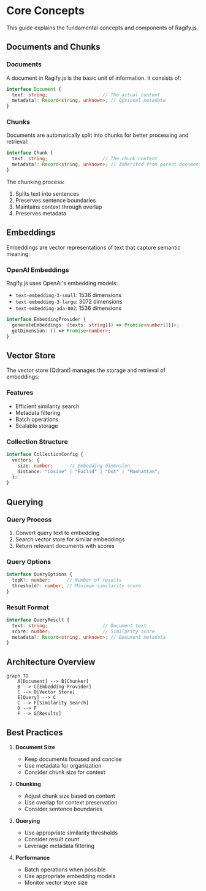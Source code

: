 # Core Concepts

This guide explains the fundamental concepts and components of Ragify.js.

## Documents and Chunks

### Documents

A document in Ragify.js is the basic unit of information. It consists of:

```typescript
interface Document {
  text: string;                    // The actual content
  metadata?: Record<string, unknown>; // Optional metadata
}
```

### Chunks

Documents are automatically split into chunks for better processing and retrieval:

```typescript
interface Chunk {
  text: string;                    // The chunk content
  metadata?: Record<string, unknown>; // Inherited from parent document
}
```

The chunking process:
1. Splits text into sentences
2. Preserves sentence boundaries
3. Maintains context through overlap
4. Preserves metadata

## Embeddings

Embeddings are vector representations of text that capture semantic meaning:

### OpenAI Embeddings

Ragify.js uses OpenAI's embedding models:
- `text-embedding-3-small`: 1536 dimensions
- `text-embedding-3-large`: 3072 dimensions
- `text-embedding-ada-002`: 1536 dimensions

```typescript
interface EmbeddingProvider {
  generateEmbeddings: (texts: string[]) => Promise<number[][]>;
  getDimension: () => Promise<number>;
}
```

## Vector Store

The vector store (Qdrant) manages the storage and retrieval of embeddings:

### Features
- Efficient similarity search
- Metadata filtering
- Batch operations
- Scalable storage

### Collection Structure
```typescript
interface CollectionConfig {
  vectors: {
    size: number;      // Embedding dimension
    distance: "Cosine" | "Euclid" | "Dot" | "Manhattan";
  };
}
```

## Querying

### Query Process
1. Convert query text to embedding
2. Search vector store for similar embeddings
3. Return relevant documents with scores

### Query Options
```typescript
interface QueryOptions {
  topK?: number;      // Number of results
  threshold?: number; // Minimum similarity score
}
```

### Result Format
```typescript
interface QueryResult {
  text: string;                    // Document text
  score: number;                   // Similarity score
  metadata?: Record<string, unknown>; // Document metadata
}
```

## Architecture Overview

```mermaid
graph TD
    A[Document] --> B[Chunker]
    B --> C[Embedding Provider]
    C --> D[Vector Store]
    E[Query] --> C
    C --> F[Similarity Search]
    D --> F
    F --> G[Results]
```

## Best Practices

1. **Document Size**
   - Keep documents focused and concise
   - Use metadata for organization
   - Consider chunk size for context

2. **Chunking**
   - Adjust chunk size based on content
   - Use overlap for context preservation
   - Consider sentence boundaries

3. **Querying**
   - Use appropriate similarity thresholds
   - Consider result count
   - Leverage metadata filtering

4. **Performance**
   - Batch operations when possible
   - Use appropriate embedding models
   - Monitor vector store size 